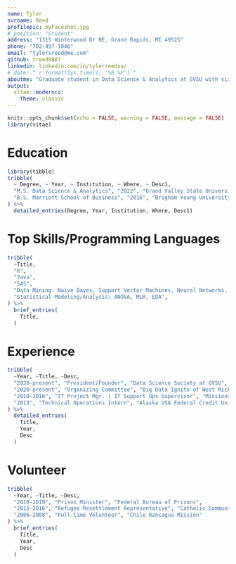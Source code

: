 ```yaml
---
name: Tyler
surname: Reed
profilepic: myFaceshot.jpg
# position: "Student"
address: "1315 Winterwood Dr NE, Grand Rapids, MI 49525"
phone: "702-497-1046" 
email: "tylersreed@me.com"
github: treed8887
linkedin: linkedin.com/in/tylerreedsa/
# date: "`r format(Sys.time(), '%B %Y')`"
aboutme: "Graduate student in Data Science & Analytics at GVSU with six years of IT experience transitioning from IT Ops to data science within healtchare."
output: 
  vitae::moderncv:
    theme: classic
---
```


<!-- Attribution -->
<!-- Ideas for the Application were derived from [MitchellOharaWild](https://github.com/mitchelloharawild/vitae) and the `moderncv` template. -->

```r
knitr::opts_chunk$set(echo = FALSE, warning = FALSE, message = FALSE)
library(vitae)
```

# Education

```r
library(tibble)
tribble(
  ~ Degree, ~ Year, ~ Institution, ~ Where, ~ Desc1,
  "M.S. Data Science & Analytics", "2022", "Grand Valley State University", "Grand Rapids, Michigan", "Appointment, Dean of Graduate School Taskforce",
  "B.S. Marriott School of Business", "2016", "Brigham Young University", "Provo, Utah", "Research Assistant to Dr. Alonzo Cook, DPN Lab",
) %>% 
  detailed_entries(Degree, Year, Institution, Where, Desc1)
```

# Top Skills/Programming Languages

```r
tribble(
  ~Title,
  "R", 
  "Java",
  "SAS",
  "Data Mining: Naive Bayes, Support Vector Machines, Neural Networks, Random Forests, Visualizations",
  "Statistical Modeling/Analysis: ANOVA, MLR, EDA",
) %>% 
  brief_entries(
    Title,
  )
```

<!-- design software process for analyzing data -->
<!-- • build a model for common data mining technique such as Naive Bayes -->
<!-- • evaluate the results - for effectiveness and appropriateness - of different models on the same data -->
<!-- • describe the nature of a data set using software tools such as clustering and visualization -->


# Experience

```r
tribble(
  ~Year, ~Title, ~Desc,
  "2020-present", "President/Founder", "Data Science Society at GVSU",
  "2020-present", "Organizing Committee", "Big Data Ignite of West Michigan",
  "2010-2016", "IT Project Mgr. | IT Support Ops Supervisor", "Missionary Training Center",
  "2013", "Technical Operations Intern", "Alaska USA Federal Credit Union",
) %>% 
  detailed_entries(
    Title,
    Year, 
    Desc
  )
```

# Volunteer

```r
tribble(
  ~Year, ~Title, ~Desc,
  "2018-2019", "Prison Minister", "Federal Bureau of Prisons",
  "2015-2016", "Refugee Resettlement Representative", "Catholic Community Services",
  "2006-2008", "Full-time Volunteer", "Chile Rancagua Mission"
) %>% 
  brief_entries(
    Title,
    Year, 
    Desc
  )
```
